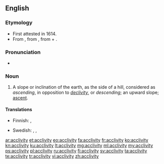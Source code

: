 ==English==

===Etymology===
* First attested in 1614.
* From {{etyl|la|en}} {{term|acclivitas|acclīvitās|lang=la}}, from {{term|acclivis|acclīvis|ascending|lang=la}}, from {{term|ad|lang=la}} + {{term|clivus|clīvus|slope|lang=la}}.

===Pronunciation===
* {{IPA|/ə.ˈklɪv.ə.ti/}}

===Noun===
{{en-noun|acclivit|ies}}

# {{context|geomorphology}} A slope or inclination of the earth, as the side of a hill, considered as ''ascending'', in opposition to ''[[declivity]]'', or ''descending''; an upward slope; [[ascent]].

====Translations====
{{trans-top|upward slope}}
* Finnish: {{t+|fi|ylämäki}}, {{t+|fi|nousu}}
{{trans-mid}}
* Swedish: {{t+|sv|sluttning}}, {{t-|sv|stigning}}, {{t-|sv|stigning}}
{{trans-bottom}}

[[ar:acclivity]]
[[et:acclivity]]
[[eo:acclivity]]
[[fa:acclivity]]
[[fr:acclivity]]
[[ko:acclivity]]
[[kn:acclivity]]
[[ku:acclivity]]
[[lt:acclivity]]
[[mg:acclivity]]
[[ml:acclivity]]
[[my:acclivity]]
[[ps:acclivity]]
[[pl:acclivity]]
[[ru:acclivity]]
[[fi:acclivity]]
[[sv:acclivity]]
[[ta:acclivity]]
[[te:acclivity]]
[[tr:acclivity]]
[[vi:acclivity]]
[[zh:acclivity]]
